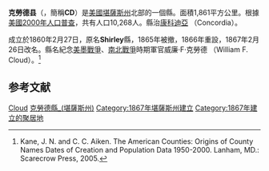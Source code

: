 {{noteTA
|T=zh-hans:克劳德县 (堪萨斯州);zh-hk:克勞德縣 (堪薩斯州);zh-tw:克勞德郡 (堪薩斯州);
|1=zh-hans:县;zh-hk:縣;zh-tw:郡;
}}
{{Infobox U.S. County|
en county=Cloud County|
en state=Kansas|
county=克勞德縣|
state=堪薩斯州|
founded=1867年3月27日|
seat wl=Concordia|
area_total_km2=1861|area_total_sq_mi=718|
area_land_km2=1853|area_land_sq_mi=716|
area_water_km2=7|area_water_sq_mi=3|
area percentage=0.40%|
census estimate yr=2006|
pop=9594|
density_km2=5.2|density_sq_mi=13.4|
time zone=Central|
UTC offset=-6|
DST offset=-5|
web=www.cloudcountyks.org|
named for=Colonel William F. Cloud}}
'''克勞德县'''（{{lang-en|Cloud County}}，簡稱'''CD'''）是[[美國|美國]][[堪薩斯州|堪薩斯州]]北部的一個縣。面積1,861平方公里。根據[[美國2000年人口普查|美國2000年人口普查]]，共有人口10,268人。縣治[[康科迪亞_(堪薩斯州)|康科迪亞]] （Concordia）。

成立於1860年2月27日，原名'''Shirley'''縣，1865年被撤，1866年重設，1867年2月26日改名。縣名紀念[[美墨戰爭|美墨戰爭]]、[[南北戰爭|南北戰爭]]時期軍官威廉·F·克勞德 （William F. Cloud）。<ref>Kane, J. N. and C. C. Aiken. The American Counties: Origins of County Names Dates of Creation and Population Data 1950-2000. Lanham, MD.: Scarecrow Press, 2005.</ref>

==参考文献==
<div class="references-small">
<references />
</div>

{{克勞德縣 (堪薩斯州)}}

[[Category:堪薩斯州行政區劃|Cloud]]
[[Category:克勞德縣_(堪薩斯州)|]]
[[Category:1867年堪薩斯州建立|Category:1867年堪薩斯州建立]]
[[Category:1867年建立的聚居地|Category:1867年建立的聚居地]]